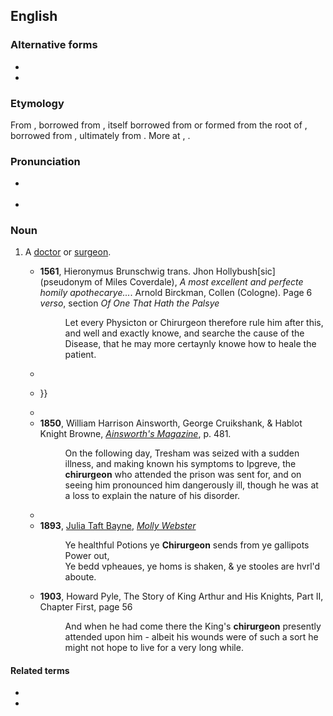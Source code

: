 ==English==

===Alternative forms===
* {{l|en|chirurgion}}
* {{l|en|chyrurgeon}}

===Etymology===
From {{inh|en|enm|cirurgien}}, borrowed from {{der|en|fro|cirurgiien}}, itself borrowed from {{der|en|VL.|*chīrurgiānus}} or formed from the root of {{m|fro|cirurgie}}, borrowed from {{der|en|la|chirurgia}}, ultimately from {{der|en|grc|χειρουργός}}. More at {{l|en|surgeon}}, {{l|en|surgery}}.

===Pronunciation===
* {{a|UK}} {{IPA|en|/kaɪ.ˈɹɜːdʒən/}}
* {{rhymes|en|ɜː(ɹ)dʒən|s=2}}

===Noun===
{{en-noun}}

# {{lb|en|archaic}} A [[doctor]] or [[surgeon]].
#* '''1561''', Hieronymus Brunschwig trans. Jhon Hollybush[sic] (pseudonym of Miles Coverdale), ''A most excellent and perfecte homily apothecarye...''. Arnold Birckman, Collen (Cologne).  Page 6 ''verso'', section ''Of One That Hath the Palsye''
#*: Let every Physicton or Chirurgeon therefore rule him after this, and well and exactly knowe, and searche the cause of the Disease, that he may more certaynly knowe how to heale the patient.
#* {{RQ:Pepys Diary|date=8 January 1664|passage=At noon to the 'Change, and there long, and from thence by appointment took Luellin, Mount, and W. Symons, and Mr. Pierce, the '''chirurgeon''', home to dinner with me and were merry.}}
#* {{RQ:Behn Oroonoko|pages=213–214|pageref=214|passage=All we cou'd do cou'd get no more Words from him; and we took care to have him put immediately into a healing Bath, to rid him of his Pepper; and order'd a '''Chirurgeon''' to anoint him with healing Balm, which he ſuffer'd, and in ſome time he began to be able to Walk and Eat; {{...}}}}
#* {{quote-book
|en
|year=1728
|chapter=The Atheist, or, the Second Part of the Solider's Fortune
|title=The Works of Mr. Thomas Otway
|volume=2
|first=Thomas
|last=Otway
|authorlink=Thomas Otway
|location=London
|page=44
|url=http://books.google.com/books?id=yF1AAAAAYAAJ&pg=PA44
|passage=If I chance to be hang'd, being a luſty Sinewy Fellow, the Corporation of Barber-'''Chirurgeons''', may be, beg me for an Anatomy, to ſet up in their Hall.
}}
#* '''1850''', William Harrison Ainsworth, George Cruikshank, & Hablot Knight Browne, ''[http://books.google.com/books?id=hDoFAAAAQAAJ&pg=PA481&dq=chirurgeon Ainsworth's Magazine]'', p. 481.
#*: On the following day, Tresham was seized with a sudden illness, and making known his symptoms to Ipgreve, the '''chirurgeon''' who attended the prison was sent for, and on seeing him pronounced him dangerously ill, though he was at a loss to explain the nature of his disorder.
#* {{RQ:Doyle Micah Clarke|chapter=XXXI|passage=Noting that there was something amiss, he had hurried down for a skilled '''chirurgeon''', whom he brought out to us under an escort of scythesmen.}}
#* '''1893''', [[w:Julia Taft Bayne|Julia Taft Bayne]], ''[[s:Molly Webster|Molly Webster]]''
#*: Ye healthful Potions ye '''Chirurgeon''' sends from ye gallipots Power out,<br/>Ye bedd vpheaues, ye homs is shaken, & ye stooles are hvrl'd aboute.
#* '''1903''', Howard Pyle, The Story of King Arthur and His Knights, Part II, Chapter First, page 56
#*: And when he had come there the King's '''chirurgeon''' presently attended upon him - albeit his wounds were of such a sort he might not hope to live for a very long while.

====Related terms====
* {{l|en|chirurgical}}
* {{l|en|chirurgie}}
